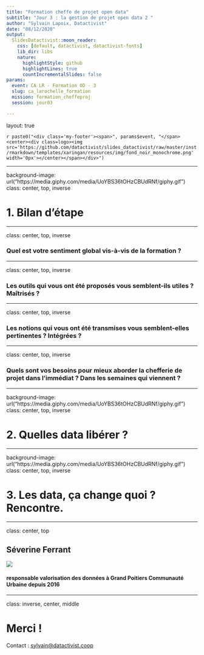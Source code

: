 ```yaml
---
title: "Formation cheffe de projet open data"
subtitle: "Jour 3 : la gestion de projet open data 2 "
author: "Sylvain Lapoix, Datactivist"
date: "08/12/2020"
output:
  SlidesDatactivist::moon_reader:
    css: [default, datactivist, datactivist-fonts]
    lib_dir: libs
    nature:
      highlightStyle: github
      highlightLines: true
      countIncrementalSlides: false
params:
  event: CA LR - Formation OD - 3
  slug: ca_larochelle_formation
  mission: formation_cheffeproj
  session: jour03

---
```

layout: true
  

`r paste0("<div class='my-footer'><span>", params$event, "</span> <center><div class=logo><img src='https://github.com/datactivist/slides_datactivist/raw/master/inst/rmarkdown/templates/xaringan/resources/img/fond_noir_monochrome.png' width='0px'></center></span></div>")` 


---

background-image: url("https://media.giphy.com/media/UoYBS36tOHzCBUdRNf/giphy.gif")
class: center, top, inverse

# 1. Bilan d'étape

---

class: center, top, inverse

### Quel est votre sentiment global vis-à-vis de la formation ?


---

class: center, top, inverse

### Les outils qui vous ont été proposés vous semblent-ils utiles ? Maîtrisés ?



---

class: center, top, inverse

### Les notions qui vous ont été transmises vous semblent-elles pertinentes ? Intégrées ?

---

class: center, top, inverse

### Quels sont vos besoins pour mieux aborder la chefferie de projet dans l'immédiat ? Dans les semaines qui viennent ?

---

background-image: url("https://media.giphy.com/media/UoYBS36tOHzCBUdRNf/giphy.gif")
class: center, top, inverse

# 2. Quelles data libérer ?

---

background-image: url("https://media.giphy.com/media/UoYBS36tOHzCBUdRNf/giphy.gif")
class: center, top, inverse

# 3. Les data, ça change quoi ? Rencontre.

---

class: center, top

## Séverine Ferrant

![](https://images.itnewsinfo.com/cio/articles/grande/000000010695.jpg)

#### responsable valorisation des données à Grand Poitiers Communauté Urbaine depuis 2016

---
class: inverse, center, middle

# Merci !

Contact : [sylvain@datactivist.coop](mailto:sylvain@datactivist.coop)
